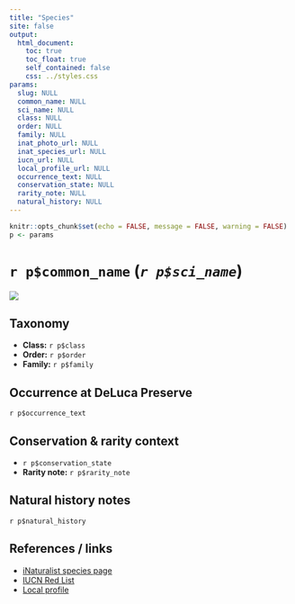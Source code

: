 ```yaml
---
title: "Species"
site: false
output:
  html_document:
    toc: true
    toc_float: true
    self_contained: false
    css: ../styles.css
params:
  slug: NULL
  common_name: NULL
  sci_name: NULL
  class: NULL
  order: NULL
  family: NULL
  inat_photo_url: NULL
  inat_species_url: NULL
  iucn_url: NULL
  local_profile_url: NULL
  occurrence_text: NULL
  conservation_state: NULL
  rarity_note: NULL
  natural_history: NULL
---
```


```r
knitr::opts_chunk$set(echo = FALSE, message = FALSE, warning = FALSE)
p <- params
```

# `r p$common_name` (*`r p$sci_name`*)
![](`r p$inat_photo_url`){.species-photo}

## Taxonomy
- **Class:** `r p$class`
- **Order:** `r p$order`
- **Family:** `r p$family`

## Occurrence at DeLuca Preserve
`r p$occurrence_text`

## Conservation & rarity context
- `r p$conservation_state`
- **Rarity note:** `r p$rarity_note`

## Natural history notes
`r p$natural_history`

## References / links
- [iNaturalist species page](`r p$inat_species_url`)
- [IUCN Red List](`r p$iucn_url`)
- [Local profile](`r p$local_profile_url`)
